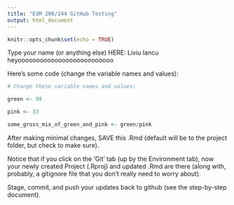 ```yaml
---
title: "ESM 206/244 GitHub Testing"
output: html_document
---
```


```r
knitr::opts_chunk$set(echo = TRUE)
```

Type your name (or anything else) HERE: Liviu Iancu heyoooooooooooooooooooooooooo

Here's some code (change the variable names and values):
```r
# Change these variable names and values:

green <- 99

pink <- 33

some_gross_mix_of_green_and_pink <- green/pink


```

After making minimal changes, SAVE this .Rmd (default will be to the project folder, but check to make sure).

Notice that if you click on the 'Git' tab (up by the Environment tab), now your newly created Project (.Rproj) and updated .Rmd are there (along with, probably, a gitignore file that you don't really need to worry about).

Stage, commit, and push your updates back to github (see the step-by-step document).